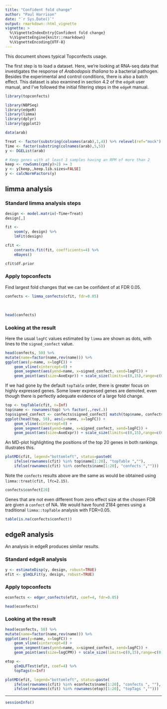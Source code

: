 ```yaml
---
title: "Confident fold change"
author: "Paul Harrison"
date: "`r Sys.Date()`"
output: rmarkdown::html_vignette
vignette: >
  %\VignetteIndexEntry{Confident fold change}
  %\VignetteEngine{knitr::rmarkdown}
  %\VignetteEncoding{UTF-8}
---
```


<style>
.contents h2 { margin-top: 2em }
</style>

This document shows typical Topconfects usage.

The first step is to load a dataset. Here, we're looking at RNA-seq data that investigates the response of *Arabodopsis thaliana* to a bacterial pathogen. Besides the experimental and control conditions, there is also a batch effect. This dataset is also examined in section 4.2 of the `edgeR` user manual, and I've followed the initial filtering steps in the `edgeR` manual.

```r
library(topconfects)

library(NBPSeq)
library(edgeR)
library(limma)
library(dplyr)
library(ggplot2)

data(arab)

Treat <- factor(substring(colnames(arab),1,4)) %>% relevel(ref="mock")
Time <- factor(substring(colnames(arab),5,5))
y <- DGEList(arab)

# Keep genes with at least 3 samples having an RPM of more than 2
keep <- rowSums(cpm(y)>2) >= 3
y <- y[keep,,keep.lib.sizes=FALSE]
y <- calcNormFactors(y)
```


## limma analysis

### Standard limma analysis steps

```r
design <- model.matrix(~Time+Treat)
design[,]

fit <-
    voom(y, design) %>%
    lmFit(design)

cfit <- 
    contrasts.fit(fit, coefficients=4) %>% 
    eBayes()

cfit$df.prior
```

### Apply topconfects

Find largest fold changes that we can be confident of at FDR 0.05.

```r
confects <- limma_confects(cfit, fdr=0.05)
```

<br/>

```r
head(confects)
```


### Looking at the result

Here the usual `logFC` values estimated by `limma` are shown as dots, with lines to the `signed_confect` value.

```r
head(confects, 50) %>% 
mutate(name=factor(name,rev(name))) %>%
ggplot(aes(y=name, x=logFC)) +
    geom_vline(xintercept=0) +
    geom_segment(aes(yend=name, x=signed_confect, xend=logFC)) +
    geom_point(aes(size=AveExpr)) + scale_size(limits=c(0,15),range=c(0,5))
```

If we had gone by the default `topTable` order, there is greater focus on highly expressed genes. Some lower expressed genes are demoted, even though there is perfectly adequate evidence of a large fold change.

```r
top <- topTable(cfit, n=Inf)
top$name <- rownames(top) %>% factor(.,rev(.))
top$signed_confect <- confects$signed_confect[ match(top$name, confects$name) ]
ggplot(head(top, 50), aes(y=name, x=logFC)) +
    geom_vline(xintercept=0) +
    geom_segment(aes(yend=name, x=signed_confect, xend=logFC)) +
    geom_point(aes(size=AveExpr)) + scale_size(limits=c(0,15),range=c(0,5))
```

An MD-plot highlighting the positions of the top 20 genes in both rankings illustrates this.

```r
plotMD(cfit, legend="bottomleft", status=paste0(
    ifelse(rownames(cfit) %in% top$name[1:20], "topTable ",""),
    ifelse(rownames(cfit) %in% confects$name[1:20], "confects ","")))
```

Note the `confects` results above are the same as would be obtained using `limma::treat(cfit, lfc=2.15)`.

```r
confects$confect[20]
```

Genes that are not even different from zero effect size at the chosen FDR are given a `confect` of NA. We would have found 2184 genes using a traditional `limma::topTable` analysis with FDR=0.05.

```r
table(is.na(confects$confect))
```

## edgeR analysis

An analysis in edgeR produces similar results.

### Standard edgeR analysis

```r
y <- estimateDisp(y, design, robust=TRUE)
efit <- glmQLFit(y, design, robust=TRUE)
```

### Apply topconfects

```r
econfects <- edger_confects(efit, coef=4, fdr=0.05)
```

```r
head(econfects)
```


### Looking at the result

```r
head(econfects, 50) %>% 
mutate(name=factor(name,rev(name))) %>%
ggplot(aes(y=name, x=logFC)) +
    geom_vline(xintercept=0) +
    geom_segment(aes(yend=name, x=signed_confect, xend=logFC)) +
    geom_point(aes(size=logCPM)) + scale_size(limits=c(0,15),range=c(0,5))
```

```r
etop <-
    glmQLFTest(efit, coef=4) %>%
    topTags(n=Inf)

plotMD(efit, legend="bottomleft", status=paste(
    ifelse(rownames(cfit) %in% econfects$name[1:20], "confects ", ""),
    ifelse(rownames(cfit) %in% rownames(etop)[1:20], "topTags ","")))
```

---

```r
sessionInfo()
```



